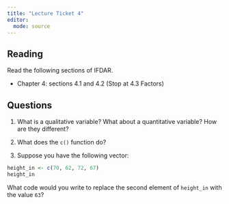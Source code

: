 ```yaml
---
title: "Lecture Ticket 4"
editor: 
  mode: source
---
```


## Reading

Read the following sections of IFDAR.

-   Chapter 4: sections 4.1 and 4.2 (Stop at 4.3 Factors)


## Questions

1. What is a qualitative variable? What about a quantitative variable? How are they different? 

2. What does the `c()` function do? 

3. Suppose you have the following vector:

```r
height_in <- c(70, 62, 72, 67)
height_in
```

What code would you write to replace the second element of `height_in` with the value `63`?



